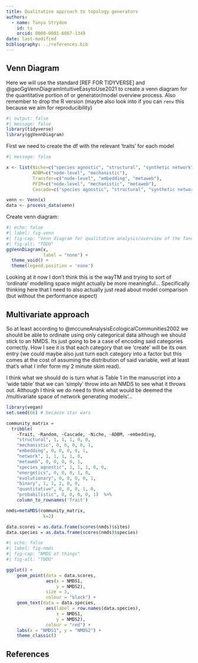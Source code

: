 ```yaml
---
title: Qualitative approach to topology generators
authors:
  - name: Tanya Strydom
    id: ts
    orcid: 0000-0001-6067-1349
date: last-modified
bibliography: ../references.bib
---
```


## Venn Diagram

Here we will use the standard [REF FOR TIDYVERSE] and @gaoGgVennDiagramIntuitiveEasytoUse2021 to create a venn diagram for the quantitative portion of or generator/model overview process. Also remember to drop the R version (maybe also look into if you can `renv` this because we aim for reproducibility)

```r
#| output: false
#| message: false
library(tidyverse)
library(ggVennDiagram)
```


First we need to create the df with the relevant 'traits' for each model

```r
#| message: false

x <- list(Niche=c("species agnostic", "structural", "synthetic network"),
          ADBM=c("node-level", "mechanistic"),
          Transfer=c("node-level", "embedding", "metaweb"),
          PFIM=c("node-level", "mechanistic", "metaweb"),
          Cascade=c("species agnostic", "structural", "synthetic network"))

venn <- Venn(x)
data <- process_data(venn)
```

Create venn diagram:

```r
#| echo: false
#| label: fig-venn
#| fig-cap: "Venn diagram for qualitative analysis/overview of the fancy maths things"
#| fig-alt: "TODO"
ggVennDiagram(x, 
              label = "none") +
  theme_void() +
  theme(legend.position = 'none')

```

Looking at it now I don't think this is the wayTM and trying to sort of 'ordinate' modelling space might actually be more meaningful... Specifically thinking here that I need to also actually just read about model comparison (but without the performance aspect)

## Multivariate approach

So at least according to @mccuneAnalysisEcologicalCommunities2002 we should be able to ordinate using only categorical data although we should stick to an NMDS. Its just going to be a case of encoding said categories correctly. How I see it is that each category that we 'create' will be its own entry (we could maybe also just turn each category into a factor but this comes at the cost of assuming the distribution of said variable, well at least that's what I infer form my 2 minute skim read).

I think what we should do is turn what is Table 1 in the manuscript into a 'wide table' that we can 'simply' throw into an NMDS to see what it throws out. Although I think we do need to think what would be deemed the /multivariate space of network generating models'...

```r

library(vegan)
set.seed(66) # because star wars

community_matrix =  
  tribble(
    ~Trait, ~Random, ~Cascade, ~Niche, ~ADBM, ~embedding,
    "structural", 1, 1, 1, 0, 0,
    "mechanistic", 0, 0, 0, 0, 1,
    "embedding", 0, 0, 0, 0, 1,
    "network", 1, 1, 1, 1, 0,
    "metaweb", 0, 0, 0, 0, 1,
    "species_agnostic", 1, 1, 1, 0, 0,
    "energetics", 0, 0, 0, 1, 0,
    "evolutionary", 0, 0, 0, 0, 1,
    "binary", 1, 1, 1, 0, 0,
    "quantitative", 0, 0, 0, 1, 0,
    "probabilistic", 0, 0, 0, 0, 1)  %>% 
    column_to_rownames('Trait')

nmds=metaMDS(community_matrix,
              k=2)

data.scores = as.data.frame(scores(nmds)$sites)
data.species = as.data.frame(scores(nmds)$species)

```

```r
#| echo: false
#| label: fig-nmds
#| fig-cap: "NMDS of things"
#| fig-alt: "TODO"

ggplot() + 
    geom_point(data = data.scores, 
               aes(x = NMDS1, 
                   y = NMDS2),
               size = 3,
               colour = "black") + 
    geom_text(data = data.species, 
               aes(label = row.names(data.species),
                   x = NMDS1, 
                   y = NMDS2),
               colour = "red") + 
    labs(x = "NMDS1", y = "NMDS2") +
    theme_classic()

```

## References {.unnumbered}

::: {#refs}
:::